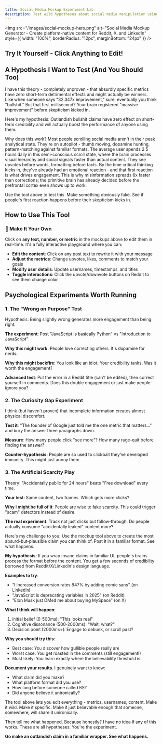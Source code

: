 ```yaml
---
title: Social Media Mockup Experiment Lab
description: Test wild hypotheses about social media manipulation using these interactive mockups
---
```



<img
  src="/images/social-mockup-hero.png"
  alt="Social Media Mockup Generator - Create platform-native content for Reddit, X, and LinkedIn"
  style={{ width: "100%", borderRadius: "12px", marginBottom: "24px" }}
/>

## Try It Yourself - Click Anything to Edit!

<SocialMediaMockup />

## A Hypothesis I Want to Test (And You Should Too)

I have this theory - completely unproven - that absurdly specific metrics have zero short-term detrimental effects and might actually be winners. Like when someone says "32.347x improvement," sure, eventually you think "bullshit." But that first millisecond? Your brain registered "massive improvement" before skepticism kicked in.

Here's my hypothesis: Outlandish bullshit claims have zero effect on short-term credibility and will actually boost the performance of anyone using them.

Why does this work? Most people scrolling social media aren't in their peak analytical state. They're on autopilot - thumb moving, dopamine hunting, pattern-matching against familiar formats. The average user spends 2.5 hours daily in this semi-conscious scroll state, where the brain processes visual hierarchy and social signals faster than actual content. They see upvotes before words, formatting before facts. By the time critical thinking kicks in, they've already had an emotional reaction - and that first reaction is what drives engagement. This is why misinformation spreads 6x faster than corrections; the primitive brain has already decided before the prefrontal cortex even shows up to work.

Use the tool above to test this. Make something obviously fake. See if people's first reaction happens before their skepticism kicks in.

## How to Use This Tool

### 🎨 Make It Your Own

Click on **any text, number, or metric** in the mockups above to edit them in real-time. It's a fully interactive playground where you can:

- **Edit the content**: Click on any post text to rewrite it with your message
- **Adjust the metrics**: Change upvotes, likes, comments to match your goals
- **Modify user details**: Update usernames, timestamps, and titles
- **Toggle interactions**: Click the upvote/downvote buttons on Reddit to see them change color

## Psychological Experiments Worth Running

### 1. The "Wrong on Purpose" Test

Hypothesis: Being slightly wrong generates more engagement than being right.

**The experiment**: Post "JavaScript is basically Python" vs "Introduction to JavaScript"

**Why this might work**: People love correcting others. It's dopamine for nerds.

**Why this might backfire**: You look like an idiot. Your credibility tanks. Was it worth the engagement?

**Advanced test**: Put the error in a Reddit title (can't be edited), then correct yourself in comments. Does this double engagement or just make people ignore you?

### 2. The Curiosity Gap Experiment

I think (but haven't proven) that incomplete information creates almost physical discomfort.

**Test it**: "The founder of Google just told me the one metric that matters..." and bury the answer three paragraphs down.

**Measure**: How many people click "see more"? How many rage-quit before finding the answer?

**Counter-hypothesis**: People are so used to clickbait they've developed immunity. This might just annoy them.

### 3. The Artificial Scarcity Play

Theory: "Accidentally public for 24 hours" beats "Free download" every time.

**Your test**: Same content, two frames. Which gets more clicks?

**Why I might be full of it**: People are wise to fake scarcity. This could trigger "scam" detectors instead of desire.

**The real experiment**: Track not just clicks but follow-through. Do people actually consume "accidentally leaked" content more?

Here's my challenge to you: Use the mockup tool above to create the most absurd-but-plausible claim you can think of. Post it in a familiar format. See what happens.

**My hypothesis**: If you wrap insane claims in familiar UI, people's brains process the format before the content. You get a few seconds of credibility borrowed from Reddit/X/LinkedIn's design language.

**Examples to try**:

- "I increased conversion rates 847% by adding comic sans" (on LinkedIn)
- "JavaScript is deprecating variables in 2025" (on Reddit)
- "Elon Musk just DMed me about buying MySpace" (on X)

**What I think will happen**:

1. Initial belief (0-500ms): "This looks real"
2. Cognitive dissonance (500-2000ms): "Wait, what?"
3. Decision point (2000ms+): Engage to debunk, or scroll past?

**Why you should try this**:

- Best case: You discover how gullible people really are
- Worst case: You get roasted in the comments (still engagement!)
- Most likely: You learn exactly where the believability threshold is

**Document your results**. I genuinely want to know:

- What claim did you make?
- What platform format did you use?
- How long before someone called BS?
- Did anyone believe it unironically?

The tool above lets you edit everything - metrics, usernames, content. Make it wild. Make it specific. Make it just believable enough that someone, somewhere, will share it unironically.

Then tell me what happened. Because honestly? I have no idea if any of this works. These are all hypotheses. You're the experiment.

**Go make an outlandish claim in a familiar wrapper. See what happens.**
